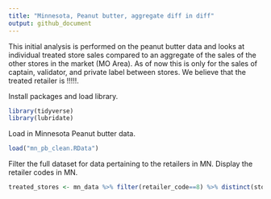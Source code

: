 ```yaml
---
title: "Minnesota, Peanut butter, aggregate diff in diff"
output: github_document
---
```


This initial analysis is performed on the peanut butter data and looks at individual treated store sales compared to
an aggregate of the sales of the other stores in the market (MO Area). As of now this is only for the sales of 
captain, validator, and private label between stores. We believe that the treated retailer is !!!!!. 

Install packages and load library.
```r
library(tidyverse)
library(lubridate)
```

Load in Minnesota Peanut butter data. 
```r
load("mn_pb_clean.RData")
```

Filter the full dataset for data pertaining to the retailers in MN. Display the retailer
codes in MN.
```r
treated_stores <- mn_data %>% filter(retailer_code==8) %>% distinct(store_code_uc)
```

















